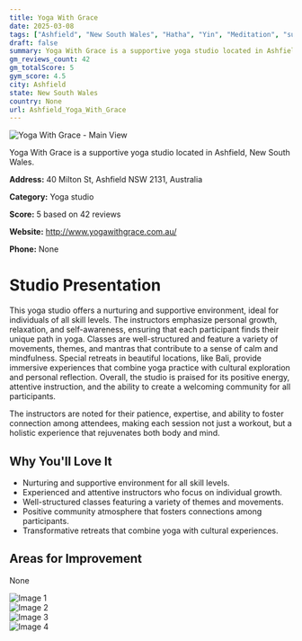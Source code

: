 ```yaml
---
title: Yoga With Grace
date: 2025-03-08
tags: ["Ashfield", "New South Wales", "Hatha", "Yin", "Meditation", "supportive atmosphere", "wellness", "Ashfield"]  
draft: false
summary: Yoga With Grace is a supportive yoga studio located in Ashfield, New South Wales.
gm_reviews_count: 42
gm_totalScore: 5
gym_score: 4.5
city: Ashfield
state: New South Wales
country: None
url: Ashfield_Yoga_With_Grace
---
```


<div className="aspect-[16/9] relative my-8">
  <img 
    src="https://lh5.googleusercontent.com/p/AF1QipOslGU-cQjBTScBI87VZP6QsSzoreXduXo2tXRC=w1920-h1080-k-no"
    alt="Yoga With Grace - Main View"
    className="object-cover absolute inset-0 w-full h-full rounded-lg"
  />
</div>

Yoga With Grace is a supportive yoga studio located in Ashfield, New South Wales.

**Address:** 40 Milton St, Ashfield NSW 2131, Australia

**Category:** Yoga studio

**Score:** 5 based on 42 reviews

**Website:** http://www.yogawithgrace.com.au/

**Phone:** None

# Studio Presentation

This yoga studio offers a nurturing and supportive environment, ideal for individuals of all skill levels. The instructors emphasize personal growth, relaxation, and self-awareness, ensuring that each participant finds their unique path in yoga. Classes are well-structured and feature a variety of movements, themes, and mantras that contribute to a sense of calm and mindfulness. Special retreats in beautiful locations, like Bali, provide immersive experiences that combine yoga practice with cultural exploration and personal reflection. Overall, the studio is praised for its positive energy, attentive instruction, and the ability to create a welcoming community for all participants.

The instructors are noted for their patience, expertise, and ability to foster connection among attendees, making each session not just a workout, but a holistic experience that rejuvenates both body and mind.

## Why You'll Love It

- Nurturing and supportive environment for all skill levels.
- Experienced and attentive instructors who focus on individual growth.
- Well-structured classes featuring a variety of themes and movements.
- Positive community atmosphere that fosters connections among participants.
- Transformative retreats that combine yoga with cultural experiences.

## Areas for Improvement

None

<div className="grid grid-cols-1 xl:grid-cols-2 gap-4 my-8">
<div className="aspect-[4/3] relative"><img src="https://lh5.googleusercontent.com/p/AF1QipPUzxoIx9R0t731P7j8EW-4EXlBxHRPCLtoAkPS=w1920-h1080-k-no" alt="Image 1" className="object-cover absolute inset-0 w-full h-full rounded-lg" /></div>
<div className="aspect-[4/3] relative"><img src="https://lh5.googleusercontent.com/p/AF1QipPg5Ykd9Ipb_EmELg8JcKPl1uWO9ou0gAW_jdMJ=w1920-h1080-k-no" alt="Image 2" className="object-cover absolute inset-0 w-full h-full rounded-lg" /></div>
<div className="aspect-[4/3] relative"><img src="https://lh5.googleusercontent.com/p/AF1QipMDJ_h2KgyvVQIgX7tI7HqOreRJSLMTmF6nMb9e=w1920-h1080-k-no" alt="Image 3" className="object-cover absolute inset-0 w-full h-full rounded-lg" /></div>
<div className="aspect-[4/3] relative"><img src="https://lh5.googleusercontent.com/p/AF1QipPR_ylY9KZg_BkvMmsWWOwXy_zQdSb8BnIzhwpg=w1920-h1080-k-no" alt="Image 4" className="object-cover absolute inset-0 w-full h-full rounded-lg" /></div>
</div>